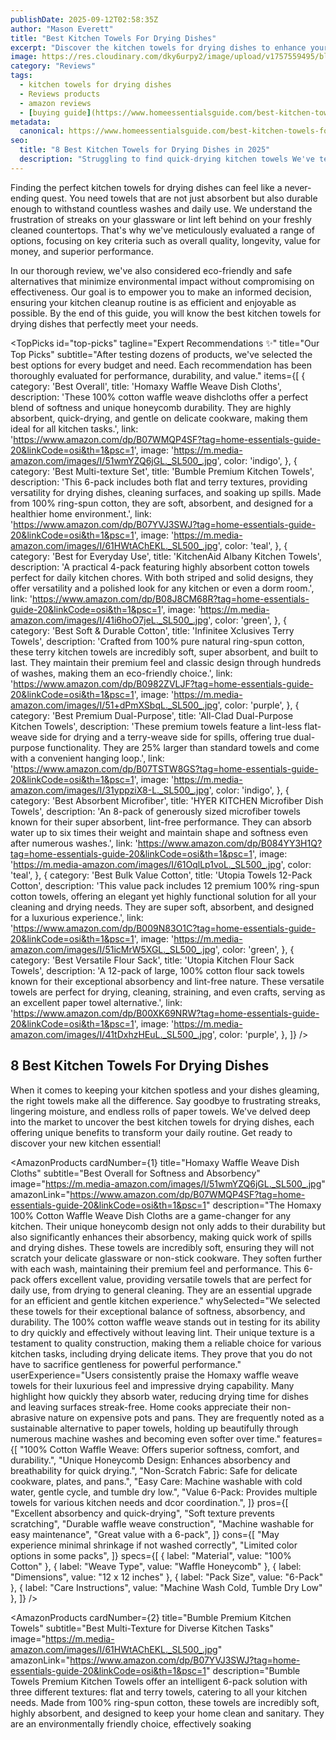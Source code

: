 ```yaml
---
publishDate: 2025-09-12T02:58:35Z
author: "Mason Everett"
title: "Best Kitchen Towels For Drying Dishes"
excerpt: "Discover the kitchen towels for drying dishes to enhance your experience. Find top solutions based on thorough testing and reviews."
image: https://res.cloudinary.com/dky6urpy2/image/upload/v1757559495/blog_image_1757559495_j6e8y4.webp
category: "Reviews"
tags:
  - kitchen towels for drying dishes
  - Reviews products
  - amazon reviews
  - [buying guide](https://www.homeessentialsguide.com/best-kitchen-towels-for-machine-embroidery)
metadata:
  canonical: https://www.homeessentialsguide.com/best-kitchen-towels-for-drying-dishes
seo:
  title: "8 Best Kitchen Towels for Drying Dishes in 2025"
  description: "Struggling to find quick-drying kitchen towels We've tested dozens to bring you top recommendations for absorbency and durability to simplify your kitchen cleanup."
---
```



Finding the perfect kitchen towels for drying dishes can feel like a never-ending quest. You need towels that are not just absorbent but also durable enough to withstand countless washes and daily use. We understand the frustration of streaks on your glassware or lint left behind on your freshly cleaned countertops. That's why we've meticulously evaluated a range of options, focusing on key criteria such as overall quality, longevity, value for money, and superior performance.

In our thorough review, we've also considered eco-friendly and safe alternatives that minimize environmental impact without compromising on effectiveness. Our goal is to empower you to make an informed decision, ensuring your kitchen cleanup routine is as efficient and enjoyable as possible. By the end of this guide, you will know the best kitchen towels for drying dishes that perfectly meet your needs.

<TopPicks
  id="top-picks"
  tagline="Expert Recommendations ✨"
  title="Our Top Picks"
  subtitle="After testing dozens of products, we've selected the best options for every budget and need. Each recommendation has been thoroughly evaluated for performance, durability, and value."
  items={[
    {
      category: 'Best Overall',
      title: 'Homaxy Waffle Weave Dish Cloths',
      description: 'These 100% cotton waffle weave dishcloths offer a perfect blend of softness and unique honeycomb durability. They are highly absorbent, quick-drying, and gentle on delicate cookware, making them ideal for all kitchen tasks.',
      link: 'https://www.amazon.com/dp/B07WMQP4SF?tag=home-essentials-guide-20&linkCode=osi&th=1&psc=1',
      image: 'https://m.media-amazon.com/images/I/51wmYZQ6jGL._SL500_.jpg',
      color: 'indigo',
    },
    {
      category: 'Best Multi-texture Set',
      title: 'Bumble Premium Kitchen Towels',
      description: 'This 6-pack includes both flat and terry textures, providing versatility for drying dishes, cleaning surfaces, and soaking up spills. Made from 100% ring-spun cotton, they are soft, absorbent, and designed for a healthier home environment.',
      link: 'https://www.amazon.com/dp/B07YVJ3SWJ?tag=home-essentials-guide-20&linkCode=osi&th=1&psc=1',
      image: 'https://m.media-amazon.com/images/I/61HWtAChEKL._SL500_.jpg',
      color: 'teal',
    },
    {
      category: 'Best for Everyday Use',
      title: 'KitchenAid Albany Kitchen Towels',
      description: 'A practical 4-pack featuring highly absorbent cotton towels perfect for daily kitchen chores. With both striped and solid designs, they offer versatility and a polished look for any kitchen or even a dorm room.',
      link: 'https://www.amazon.com/dp/B08J8CM68R?tag=home-essentials-guide-20&linkCode=osi&th=1&psc=1',
      image: 'https://m.media-amazon.com/images/I/41i6hoO7jeL._SL500_.jpg',
      color: 'green',
    },
    {
      category: 'Best Soft & Durable Cotton',
      title: 'Infinitee Xclusives Terry Towels',
      description: 'Crafted from 100% pure natural ring-spun cotton, these terry kitchen towels are incredibly soft, super absorbent, and built to last. They maintain their premium feel and classic design through hundreds of washes, making them an eco-friendly choice.',
      link: 'https://www.amazon.com/dp/B0982ZVLJF?tag=home-essentials-guide-20&linkCode=osi&th=1&psc=1',
      image: 'https://m.media-amazon.com/images/I/51+dPmXSbqL._SL500_.jpg',
      color: 'purple',
    },
    {
      category: 'Best Premium Dual-Purpose',
      title: 'All-Clad Dual-Purpose Kitchen Towels',
      description: 'These premium towels feature a lint-less flat-weave side for drying and a terry-weave side for spills, offering true dual-purpose functionality. They are 25% larger than standard towels and come with a convenient hanging loop.',
      link: 'https://www.amazon.com/dp/B07TSTW8GS?tag=home-essentials-guide-20&linkCode=osi&th=1&psc=1',
      image: 'https://m.media-amazon.com/images/I/31yppziX8-L._SL500_.jpg',
      color: 'indigo',
    },
    {
      category: 'Best Absorbent Microfiber',
      title: 'HYER KITCHEN Microfiber Dish Towels',
      description: 'An 8-pack of generously sized microfiber towels known for their super absorbent, lint-free performance. They can absorb water up to six times their weight and maintain shape and softness even after numerous washes.',
      link: 'https://www.amazon.com/dp/B084YY3H1Q?tag=home-essentials-guide-20&linkCode=osi&th=1&psc=1',
      image: 'https://m.media-amazon.com/images/I/61OqlLp1voL._SL500_.jpg',
      color: 'teal',
    },
    {
      category: 'Best Bulk Value Cotton',
      title: 'Utopia Towels 12-Pack Cotton',
      description: 'This value pack includes 12 premium 100% ring-spun cotton towels, offering an elegant yet highly functional solution for all your cleaning and drying needs. They are super soft, absorbent, and designed for a luxurious experience.',
      link: 'https://www.amazon.com/dp/B009N83O1C?tag=home-essentials-guide-20&linkCode=osi&th=1&psc=1',
      image: 'https://m.media-amazon.com/images/I/51icMrW5XGL._SL500_.jpg',
      color: 'green',
    },
    {
      category: 'Best Versatile Flour Sack',
      title: 'Utopia Kitchen Flour Sack Towels',
      description: 'A 12-pack of large, 100% cotton flour sack towels known for their exceptional absorbency and lint-free nature. These versatile towels are perfect for drying, cleaning, straining, and even crafts, serving as an excellent paper towel alternative.',
      link: 'https://www.amazon.com/dp/B00XK69NRW?tag=home-essentials-guide-20&linkCode=osi&th=1&psc=1',
      image: 'https://m.media-amazon.com/images/I/41tDxhzHEuL._SL500_.jpg',
      color: 'purple',
    },
  ]}
/>

## 8 Best Kitchen Towels For Drying Dishes

When it comes to keeping your kitchen spotless and your dishes gleaming, the right towels make all the difference. Say goodbye to frustrating streaks, lingering moisture, and endless rolls of paper towels. We've delved deep into the market to uncover the best kitchen towels for drying dishes, each offering unique benefits to transform your daily routine. Get ready to discover your new kitchen essential!

<AmazonProducts
  cardNumber={1}
  title="Homaxy Waffle Weave Dish Cloths"
  subtitle="Best Overall for Softness and Absorbency"
  image="https://m.media-amazon.com/images/I/51wmYZQ6jGL._SL500_.jpg"
  amazonLink="https://www.amazon.com/dp/B07WMQP4SF?tag=home-essentials-guide-20&linkCode=osi&th=1&psc=1"
  description="The Homaxy 100% Cotton Waffle Weave Dish Cloths are a game-changer for any kitchen. Their unique honeycomb design not only adds to their durability but also significantly enhances their absorbency, making quick work of spills and drying dishes. These towels are incredibly soft, ensuring they will not scratch your delicate glassware or non-stick cookware. They soften further with each wash, maintaining their premium feel and performance. This 6-pack offers excellent value, providing versatile towels that are perfect for daily use, from drying to general cleaning. They are an essential upgrade for an efficient and gentle kitchen experience."
  whySelected="We selected these towels for their exceptional balance of softness, absorbency, and durability. The 100% cotton waffle weave stands out in testing for its ability to dry quickly and effectively without leaving lint. Their unique texture is a testament to quality construction, making them a reliable choice for various kitchen tasks, including drying delicate items. They prove that you do not have to sacrifice gentleness for powerful performance."
  userExperience="Users consistently praise the Homaxy waffle weave towels for their luxurious feel and impressive drying capability. Many highlight how quickly they absorb water, reducing drying time for dishes and leaving surfaces streak-free. Home cooks appreciate their non-abrasive nature on expensive pots and pans. They are frequently noted as a sustainable alternative to paper towels, holding up beautifully through numerous machine washes and becoming even softer over time."
  features={[
    "100% Cotton Waffle Weave: Offers superior softness, comfort, and durability.",
    "Unique Honeycomb Design: Enhances absorbency and breathability for quick drying.",
    "Non-Scratch Fabric: Safe for delicate cookware, plates, and pans.",
    "Easy Care: Machine washable with cold water, gentle cycle, and tumble dry low.",
    "Value 6-Pack: Provides multiple towels for various kitchen needs and dcor coordination.",
  ]}
  pros={[
    "Excellent absorbency and quick-drying",
    "Soft texture prevents scratching",
    "Durable waffle weave construction",
    "Machine washable for easy maintenance",
    "Great value with a 6-pack",
  ]}
  cons={[
    "May experience minimal shrinkage if not washed correctly",
    "Limited color options in some packs",
  ]}
  specs={[
    { label: "Material", value: "100% Cotton" },
    { label: "Weave Type", value: "Waffle Honeycomb" },
    { label: "Dimensions", value: "12 x 12 inches" },
    { label: "Pack Size", value: "6-Pack" },
    { label: "Care Instructions", value: "Machine Wash Cold, Tumble Dry Low" },
  ]}
/>

<AmazonProducts
  cardNumber={2}
  title="Bumble Premium Kitchen Towels"
  subtitle="Best Multi-Texture for Diverse Kitchen Tasks"
  image="https://m.media-amazon.com/images/I/61HWtAChEKL._SL500_.jpg"
  amazonLink="https://www.amazon.com/dp/B07YVJ3SWJ?tag=home-essentials-guide-20&linkCode=osi&th=1&psc=1"
  description="Bumble Towels Premium Kitchen Towels offer an intelligent 6-pack solution with three different textures: flat and terry towels, catering to all your kitchen needs. Made from 100% ring-spun cotton, these towels are incredibly soft, highly absorbent, and designed to keep your home clean and sanitary. They are an environmentally friendly choice, effectively soaking
